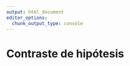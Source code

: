 ```yaml
---
output: html_document
editor_options: 
  chunk_output_type: console
---
```


# Contraste de hipótesis

